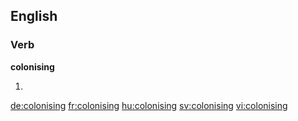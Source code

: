 
==English==

===Verb===
'''colonising'''

# {{present participle of|colonise}}

[[de:colonising]]
[[fr:colonising]]
[[hu:colonising]]
[[sv:colonising]]
[[vi:colonising]]